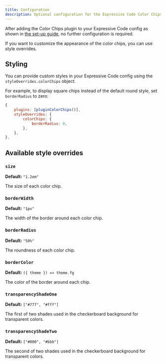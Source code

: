 ```yaml
---
title: Configuration
description: Optional configuration for the Expressive Code Color Chips plugin, including how to customize styling.
---
```


After adding the Color Chips plugin to your Expressive Code config as shown in [the set-up guide](/expressive-code-color-chips/getting-started/), no further configuration is required.

If you want to customize the appearance of the color chips, you can use style overrides.

## Styling

You can provide custom styles in your Expressive Code config using the `styleOverrides.colorChips` object.

For example, to display square chips instead of the default round style, set `borderRadius` to zero:

```js
{
	plugins: [pluginColorChips()],
	styleOverrides: {
		colorChips: {
			borderRadius: 0,
		},
	},
},
```

## Available style overrides

### `size`

**Default:** `"1.2em"`

The size of each color chip.

### `borderWidth`

**Default:** `"1px"`

The width of the border around each color chip.

### `borderRadius`

**Default:** `"50%"`

The roundness of each color chip.

### `borderColor`

**Default:** `({ theme }) => theme.fg`

The color of the border around each chip.

### `transparencyShadeOne`

**Default:** `["#777", "#fff"]`

The first of two shades used in the checkerboard background for transparent colors.

### `transparencyShadeTwo`

**Default:** `["#000", "#bbb"]`

The second of two shades used in the checkerboard background for transparent colors.

